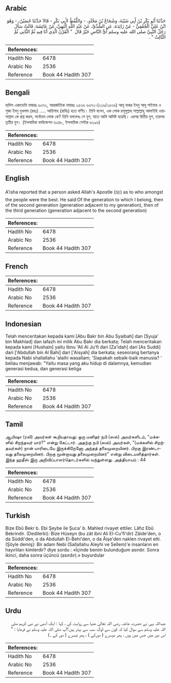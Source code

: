 ## Arabic


<div dir="rtl" lang="ar" style={{fontSize:'larger',backgroundColor:'#f8f9fa',padding:20}}>
حَدَّثَنَا أَبُو بَكْرِ بْنُ أَبِي شَيْبَةَ، وَشُجَاعُ بْنُ مَخْلَدٍ، - وَاللَّفْظُ لأَبِي بَكْرٍ - قَالاَ حَدَّثَنَا حُسَيْنٌ، - وَهُوَ ابْنُ عَلِيٍّ الْجُعْفِيُّ - عَنْ زَائِدَةَ، عَنِ السُّدِّيِّ، عَنْ عَبْدِ اللَّهِ الْبَهِيِّ، عَنْ عَائِشَةَ، قَالَتْ سَأَلَ رَجُلٌ النَّبِيَّ صلى الله عليه وسلم أَىُّ النَّاسِ خَيْرٌ قَالَ ‏ "‏ الْقَرْنُ الَّذِي أَنَا فِيهِ ثُمَّ الثَّانِي ثُمَّ الثَّالِثُ ‏"‏ ‏.‏
</div>
<div style={{backgroundColor:'#f8f9fa',padding:20, marginBottom: 10}}><table> <thead> <tr> <th>References:</th> <th></th> </tr> </thead> <tbody><tr><td>Hadith No</td><td>6478</td></tr><tr><td>Arabic No</td><td>2536</td></tr><tr><td>Reference</td><td>Book 44 Hadith 307</td></tr></tbody></table></div>

## Bengali


<div dir="ltr" lang="bn" style={{fontSize:'larger',backgroundColor:'#f8f9fa',padding:20}}>
হাদিস একাডেমি নাম্বারঃ ৬৩৭২, আন্তর্জাতিক নাম্বারঃ ২৫৩৬ ৬৩৭২-(২১৬/২৫৩৬) আবূ বাকর ইবনু আবূ শাইবাহ ও শুজা ইবনু মুখলাদ (রহঃ) ..... আয়িশাহ (রাযিঃ) হতে বর্ণিত। তিনি বলেন, এক লোক রসূলুল্লাহ সাল্লাল্লাহু আলাইহি ওয়াসাল্লাম কে প্রশ্ন করল, সর্বোত্তম লোক কে? তিনি বললেনঃ সে যুগ, যাতে আমি আদিষ্ট হয়েছি। এরপর দ্বিতীয় যুগ, তারপর তৃতীয় যুগ। (ইসলামিক ফাউন্ডেশন ৬২৪৮, ইসলামিক সেন্টার ৬২৯৬)
</div>
<div style={{backgroundColor:'#f8f9fa',padding:20, marginBottom: 10}}><table> <thead> <tr> <th>References:</th> <th></th> </tr> </thead> <tbody><tr><td>Hadith No</td><td>6478</td></tr><tr><td>Arabic No</td><td>2536</td></tr><tr><td>Reference</td><td>Book 44 Hadith 307</td></tr></tbody></table></div>

## English


<div dir="ltr" lang="en" style={{fontSize:'larger',backgroundColor:'#f8f9fa',padding:20}}>
A'isha reported that a person asked Allah's Apostle (ﷺ) as to who amongst the people were the best. He said:Of the generation to which I belong, then of the second generation (generation adjacent to my generation), then of the third generation (generation adjacent to the second generation)
</div>
<div style={{backgroundColor:'#f8f9fa',padding:20, marginBottom: 10}}><table> <thead> <tr> <th>References:</th> <th></th> </tr> </thead> <tbody><tr><td>Hadith No</td><td>6478</td></tr><tr><td>Arabic No</td><td>2536</td></tr><tr><td>Reference</td><td>Book 44 Hadith 307</td></tr></tbody></table></div>

## French


<div dir="ltr" lang="fr" style={{fontSize:'larger',backgroundColor:'#f8f9fa',padding:20}}>

</div>
<div style={{backgroundColor:'#f8f9fa',padding:20, marginBottom: 10}}><table> <thead> <tr> <th>References:</th> <th></th> </tr> </thead> <tbody><tr><td>Hadith No</td><td>6478</td></tr><tr><td>Arabic No</td><td>2536</td></tr><tr><td>Reference</td><td>Book 44 Hadith 307</td></tr></tbody></table></div>

## Indonesian


<div dir="ltr" lang="id" style={{fontSize:'larger',backgroundColor:'#f8f9fa',padding:20}}>
Telah menceritakan kepada kami [Abu Bakr bin Abu Syaibah] dan [Syuja' bin Makhlad] dan lafazh ini milik Abu Bakr dia berkata; Telah menceritakan kepada kami [Hushain] yaitu Ibnu 'Ali Al Ju'fi dari [Za'idah] dari [As Suddi] dari ['Abdullah bin Al Bahi] dari ['Aisyah] dia berkata; seseorang bertanya kepada Nabi shallallahu 'alaihi wasallam; 'Siapakah sebaik-baik manusia? ' beliau menjawab: "Yaitu masa yang aku hidup di dalamnya, kemudian generasi kedua, dan generasi ketiga
</div>
<div style={{backgroundColor:'#f8f9fa',padding:20, marginBottom: 10}}><table> <thead> <tr> <th>References:</th> <th></th> </tr> </thead> <tbody><tr><td>Hadith No</td><td>6478</td></tr><tr><td>Arabic No</td><td>2536</td></tr><tr><td>Reference</td><td>Book 44 Hadith 307</td></tr></tbody></table></div>

## Tamil


<div dir="ltr" lang="ta" style={{fontSize:'larger',backgroundColor:'#f8f9fa',padding:20}}>
ஆயிஷா (ரலி) அவர்கள் கூறியதாவது: ஒரு மனிதர் நபி (ஸல்) அவர்களிடம், "மக்களில் சிறந்தவர் யார்?" என்று கேட்டார். அதற்கு நபி (ஸல்) அவர்கள், "(மக்களில் சிறந்தவர்கள்) நான் யாரிடையே இருக்கிறேனோ அந்தத் தலைமுறையினர். பிறகு இரண்டாவது தலைமுறையினர். பிறகு மூன்றாவது தலைமுறையினர்" என்று விடையளித்தார்கள். இந்த ஹதீஸ் இரு அறிவிப்பாளர்தொடர்களில் வந்துள்ளது. அத்தியாயம் : 44
</div>
<div style={{backgroundColor:'#f8f9fa',padding:20, marginBottom: 10}}><table> <thead> <tr> <th>References:</th> <th></th> </tr> </thead> <tbody><tr><td>Hadith No</td><td>6478</td></tr><tr><td>Arabic No</td><td>2536</td></tr><tr><td>Reference</td><td>Book 44 Hadith 307</td></tr></tbody></table></div>

## Turkish


<div dir="ltr" lang="tr" style={{fontSize:'larger',backgroundColor:'#f8f9fa',padding:20}}>
Bize Ebû Bekr b. Ebi Şeybe ile Şuca' b. Mahled rivayet ettiler. Lâfız Ebû Bekrindir. (Dedilerki): Bize Hüseyn (bu zât ibni Ali El-Cu'fi'dir) Zâide'den, o da Süddi'den, o da Abdullah El-Behi'den, o da Âişe'den naklen rivayet etti. (Şöyle demiş): Bir adam Nebi (Sallallahu Aleyhi ve Sellem)'e insanların en hayırlıları kimlerdir? diye sordu : «İçinde benim bulunduğum asırdır. Sonra ikinci, daha sonra üçüncü (asırdır).» buyurdular
</div>
<div style={{backgroundColor:'#f8f9fa',padding:20, marginBottom: 10}}><table> <thead> <tr> <th>References:</th> <th></th> </tr> </thead> <tbody><tr><td>Hadith No</td><td>6478</td></tr><tr><td>Arabic No</td><td>2536</td></tr><tr><td>Reference</td><td>Book 44 Hadith 307</td></tr></tbody></table></div>

## Urdu


<div dir="rtl" lang="ur" style={{fontSize:'larger',backgroundColor:'#f8f9fa',padding:20}}>
عبداللہ بہی نے حضرت عائشہ رضی اللہ تعالیٰ عنہا سے روایت کی ، کہا : ایک آدمی نے نبی کریم صلی اللہ علیہ وسلم سے سوال کیا کہ کون سے لوگ سب سے بہتر ہیں؟آپ صلی اللہ علیہ وسلم نے فرمایا : " اس دور میں جس میں ہوں ، پھر دوسرے ( دورکے ) ، پھر تیسرے ( دور کے ۔)
</div>
<div style={{backgroundColor:'#f8f9fa',padding:20, marginBottom: 10}}><table> <thead> <tr> <th>References:</th> <th></th> </tr> </thead> <tbody><tr><td>Hadith No</td><td>6478</td></tr><tr><td>Arabic No</td><td>2536</td></tr><tr><td>Reference</td><td>Book 44 Hadith 307</td></tr></tbody></table></div>